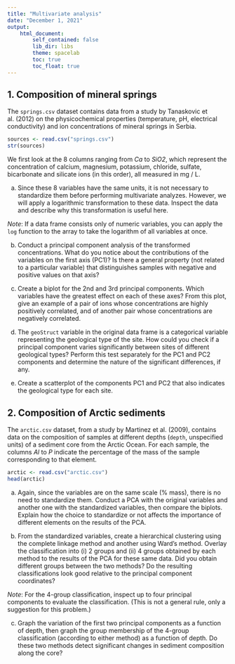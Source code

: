```yaml
---
title: "Multivariate analysis"
date: "December 1, 2021"
output: 
    html_document:
        self_contained: false
        lib_dir: libs
        theme: spacelab
        toc: true
        toc_float: true
---
```


## 1. Composition of mineral springs

The `springs.csv` dataset contains data from a study by Tanaskovic et al. (2012) on the physicochemical properties (temperature, pH, electrical conductivity) and ion concentrations of mineral springs in Serbia.

```r
sources <- read.csv("springs.csv")
str(sources)
```

We first look at the 8 columns ranging from *Ca* to *SiO2*, which represent the concentration of calcium, magnesium, potassium, chloride, sulfate, bicarbonate and silicate ions (in this order), all measured in mg / L.

a) Since these 8 variables have the same units, it is not necessary to standardize them before performing multivariate analyzes. However, we will apply a logarithmic transformation to these data. Inspect the data and describe why this transformation is useful here.

*Note*: If a data frame consists only of numeric variables, you can apply the `log` function to the array to take the logarithm of all variables at once.

b) Conduct a principal component analysis of the transformed concentrations. What do you notice about the contributions of the variables on the first axis (PC1)? Is there a general property (not related to a particular variable) that distinguishes samples with negative and positive values on that axis?

c) Create a biplot for the 2nd and 3rd principal components. Which variables have the greatest effect on each of these axes? From this plot, give an example of a pair of ions whose concentrations are highly positively correlated, and of another pair whose concentrations are negatively correlated.

d) The `geoStruct` variable in the original data frame is a categorical variable representing the geological type of the site. How could you check if a principal component varies significantly between sites of different geological types? Perform this test separately for the PC1 and PC2 components and determine the nature of the significant differences, if any.

e) Create a scatterplot of the components PC1 and PC2 that also indicates the geological type for each site.


## 2. Composition of Arctic sediments

The `arctic.csv` dataset, from a study by Martinez et al. (2009), contains data on the composition of samples at different depths (`depth`, unspecified units) of a sediment core from the Arctic Ocean. For each sample, the columns *Al* to *P* indicate the percentage of the mass of the sample corresponding to that element.

```r
arctic <- read.csv("arctic.csv")
head(arctic)
```

a) Again, since the variables are on the same scale (% mass), there is no need to standardize them. Conduct a PCA with the original variables and another one with the standardized variables, then compare the biplots. Explain how the choice to standardize or not affects the importance of different elements on the results of the PCA.

b) From the standardized variables, create a hierarchical clustering using the complete linkage method and another using Ward's method. Overlay the classification into (i) 2 groups and (ii) 4 groups obtained by each method to the results of the PCA for these same data. Did you obtain different groups between the two methods? Do the resulting classifications look good relative to the principal component coordinates? 

*Note*: For the 4-group classification, inspect up to four principal components to evaluate the classification. (This is not a general rule, only a suggestion for this problem.)

c) Graph the variation of the first two principal components as a function of depth, then graph the group membership of the 4-group classification (according to either method) as a function of depth. Do these two methods detect significant changes in sediment composition along the core?
